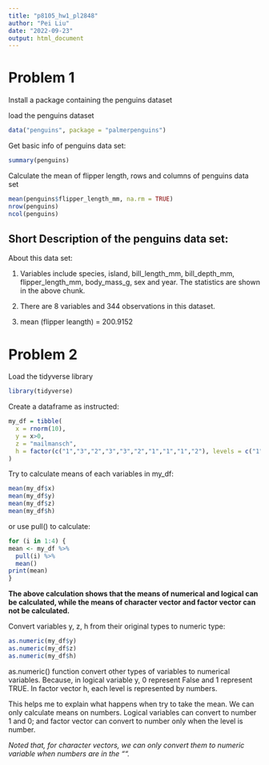 ```yaml
---
title: "p8105_hw1_pl2848"
author: "Pei Liu"
date: "2022-09-23"
output: html_document
---
```


# Problem 1
Install a package containing the penguins dataset

load the penguins dataset
```r
data("penguins", package = "palmerpenguins")
```

Get basic info of penguins data set:
```r
summary(penguins)
```

Calculate the mean of flipper length, rows and columns of penguins data set
```r
mean(penguins$flipper_length_mm, na.rm = TRUE)
nrow(penguins)
ncol(penguins)
```

## Short Description of the penguins data set:
About this data set:

 1. Variables include species, island, bill_length_mm, bill_depth_mm, flipper_length_mm, body_mass_g, sex and year. The statistics are shown in the above chunk.
 
 2. There are 8 variables and 344 observations in this dataset.
 
 3. mean (flipper leangth) = 200.9152
 

# Problem 2
Load the tidyverse library
```r
library(tidyverse)
```

Create a dataframe as instructed:
```r
my_df = tibble(
  x = rnorm(10),
  y = x>0,
  z = "mailmansch",
  h = factor(c("1","3","2","3","3","2","1","1","1","2"), levels = c("1", "2", "3"), labels = c("red", "blue", "green"))
)
```

Try to calculate means of each variables in my_df:
```r
mean(my_df$x)
mean(my_df$y)
mean(my_df$z)
mean(my_df$h)
```

or use pull() to calculate:
```r
for (i in 1:4) {
mean <- my_df %>% 
  pull(i) %>% 
  mean()
print(mean)
}

```

**The above calculation shows that the means of numerical and logical can be calculated, while the means of character vector and factor vector can not be calculated.**

Convert variables y, z, h from their original types to numeric type:
```r
as.numeric(my_df$y)
as.numeric(my_df$z)
as.numeric(my_df$h)
```
as.numeric() function convert other types of variables to numerical variables. Because, in logical variable y, 0 represent False and 1 represent TRUE. In factor vector h, each level is represented by numbers.

This helps me to explain what happens when try to take the mean. We can only calculate means on numbers. Logical variables can convert to number 1 and 0; and factor vector can convert to number only when the level is number.

*Noted that, for character vectors, we can only convert them to numeric variable when numbers are in the "". *


